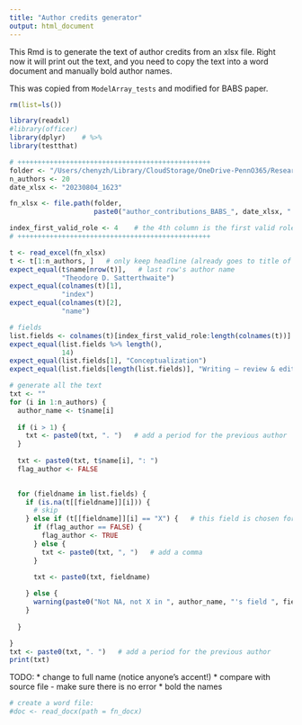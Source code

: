 ```yaml
---
title: "Author credits generator"
output: html_document
---
```


This Rmd is to generate the text of author credits from an xlsx file. Right now it will print out the text, and you need to copy the text into a word document and manually bold author names.

This was copied from `ModelArray_tests` and modified for BABS paper.

```r
rm(list=ls())

library(readxl)
#library(officer)
library(dplyr)    # %>%
library(testthat)
```

```r
# ++++++++++++++++++++++++++++++++++++++++++++++++
folder <- "/Users/chenyzh/Library/CloudStorage/OneDrive-PennO365/Research/SatterthwaiteLab/babs/paper"
n_authors <- 20
date_xlsx <- "20230804_1623"

fn_xlsx <- file.path(folder, 
                     paste0("author_contributions_BABS_", date_xlsx, ".xlsx"))

index_first_valid_role <- 4    # the 4th column is the first valid role
# ++++++++++++++++++++++++++++++++++++++++++++++++


```

```r
t <- read_excel(fn_xlsx)
t <- t[1:n_authors, ]   # only keep headline (already goes to title of `t`) + all authors' rows
expect_equal(t$name[nrow(t)],   # last row's author name
             "Theodore D. Satterthwaite")
expect_equal(colnames(t)[1],
             "index")
expect_equal(colnames(t)[2],
             "name")

# fields
list.fields <- colnames(t)[index_first_valid_role:length(colnames(t))]
expect_equal(list.fields %>% length(),
             14)
expect_equal(list.fields[1], "Conceptualization")
expect_equal(list.fields[length(list.fields)], "Writing – review & editing")

# generate all the text
txt <- ""
for (i in 1:n_authors) {
  author_name <- t$name[i]
  
  if (i > 1) {
    txt <- paste0(txt, ". ")   # add a period for the previous author
  }
  
  txt <- paste0(txt, t$name[i], ": ")
  flag_author <- FALSE

  
  for (fieldname in list.fields) {
    if (is.na(t[[fieldname]][i])) {
      # skip
    } else if (t[[fieldname]][i] == "X") {   # this field is chosen for this author
      if (flag_author == FALSE) {
        flag_author <- TRUE
      } else {
        txt <- paste0(txt, ", ")   # add a comma
      }
      
      txt <- paste0(txt, fieldname)

    } else {
      warning(paste0("Not NA, not X in ", author_name, "'s field ", fieldname))
    }
    
  }

}
txt <- paste0(txt, ". ")   # add a period for the previous author
print(txt)


```

TODO: 
* change to full name (notice anyone's accent!)
* compare with source file - make sure there is no error
* bold the names

```r
# create a word file:
#doc <- read_docx(path = fn_docx)

```